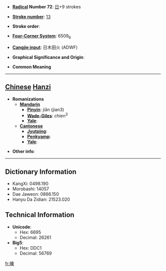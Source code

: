 * '''[[Wiktionary:Chinese radical index| Radical]] Number 72''': [[Wiktionary:Chinese radical index 日|日]]+9 strokes

* '''[[Wiktionary:Chinese total strokes index|Stroke number]]''': [[Wiktionary:Chinese total strokes index 13|13]]

* '''Stroke order''': 

* '''[[Wiktionary:Chinese four corner index|Four-Corner System]]''': 6509<sub>6</sub>

* '''[[Wiktionary:Chinese Cangjie index|Cangjie input]]''': 日木田火 (ADWF)

* '''Graphical Significance and Origin''': 

* '''Common Meaning'''

----

== [[Chinese]] [[Hanzi]] ==

* '''Romanizations'''
** '''[[Mandarin]]'''
*** '''[[Pinyin]]''': jiǎn (jian3)
*** '''[[Wade-Giles]]''': chien<sup>3</sup>
*** '''[[Yale]]''': 
** '''[[Cantonese]]'''
*** '''[[Jyutping]]''':
*** '''[[Penkyamp]]''': 
*** '''[[Yale]]''': 

* '''Other info''': 

----

== Dictionary Information ==

* KangXi: 0498.190
* Morobashi: 14057
* Dae Jaweon: 0866.150
* Hanyu Da Zidian: 21523.020

== Technical Information ==

* '''Unicode''':
** Hex: 6695
** Decimal: 26261
* '''Big5''':
** Hex: DDC1
** Decimal: 56769

[[fr:暕]]